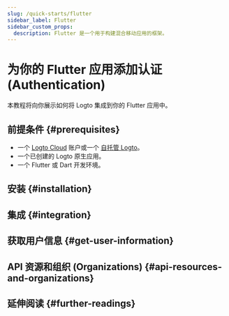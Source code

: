 ```yaml
---
slug: /quick-starts/flutter
sidebar_label: Flutter
sidebar_custom_props:
  description: Flutter 是一个用于构建混合移动应用的框架。
---
```




# 为你的 Flutter 应用添加认证 (Authentication)

本教程将向你展示如何将 Logto 集成到你的 Flutter 应用中。

<Tip />

## 前提条件 \{#prerequisites}

- 一个 [Logto Cloud](https://cloud.logto.io) 账户或一个 [自托管 Logto](/introduction/set-up-logto-oss)。
- 一个已创建的 Logto 原生应用。
- 一个 Flutter 或 Dart 开发环境。

## 安装 \{#installation}

<Installation />

<Dependency />

## 集成 \{#integration}

<Integration />

## 获取用户信息 \{#get-user-information}

<GetUserInfo />

## API 资源和组织 (Organizations) \{#api-resources-and-organizations}

<ApiResources />

<Organization />

## 延伸阅读 \{#further-readings}

<FurtherReadings />
